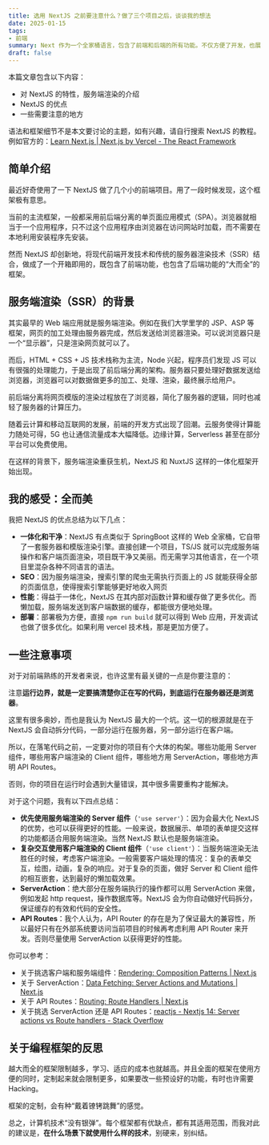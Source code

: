 ```yaml
---
title: 选用 NextJS 之前要注意什么？做了三个项目之后，谈谈我的想法
date: 2025-01-15
tags:
- 前端
summary: Next 作为一个全家桶语言，包含了前端和后端的所有功能。不仅方便了开发，也展现了 JS 的强大万能实力。
draft: false
---
```


本篇文章包含以下内容：
- 对 NextJS 的特性，服务端渲染的介绍
- NextJS 的优点
- 一些需要注意的地方

语法和框架细节不是本文要讨论的主题，如有兴趣，请自行搜索 NextJS 的教程。例如官方的：[Learn Next.js | Next.js by Vercel - The React Framework](https://nextjs.org/learn)

## 简单介绍

最近好奇使用了一下 NextJS 做了几个小的前端项目。用了一段时候发现，这个框架极有意思。

当前的主流框架，一般都采用前后端分离的单页面应用模式（SPA）。浏览器就相当于一个应用程序，只不过这个应用程序由浏览器在访问网站时加载，而不需要在本地利用安装程序先安装。

然而 NextJS 却创新地，将现代前端开发技术和传统的服务器渲染技术（SSR）结合，做成了一个开箱即用的，既包含了前端功能，也包含了后端功能的“大而全”的框架。

## 服务端渲染（SSR）的背景

其实最早的 Web 端应用就是服务端渲染。例如在我们大学里学的 JSP、ASP 等框架，网页的加工处理由服务器完成，然后发送给浏览器渲染。可以说浏览器只是一个“显示器”，只是渲染网页就可以了。

而后，HTML + CSS + JS 技术栈称为主流，Node 兴起，程序员们发现 JS 可以有很强的处理能力，于是出现了前后端分离的架构。服务器只要处理好数据发送给浏览器，浏览器可以对数据做更多的加工、处理、渲染，最终展示给用户。

前后端分离将网页模版的渲染过程放在了浏览器，简化了服务器的逻辑，同时也减轻了服务器的计算压力。

随着云计算和移动互联网的发展，前端的开发方式出现了回潮。云服务使得计算能力随处可得，5G 也让通信流量成本大幅降低。边缘计算，Serverless 甚至在部分平台可以免费使用。

在这样的背景下，服务端渲染重获生机，NextJS 和 NuxtJS 这样的一体化框架开始出现。

## 我的感受：全而美

我把 NextJS 的优点总结为以下几点：
- **一体化和干净**：NextJS 有点类似于 SpringBoot 这样的 Web 全家桶，它自带了一套服务器和模版渲染引擎。直接创建一个项目，TS/JS 就可以完成服务端操作和客户端页面渲染，项目既干净又美丽。而无需学习其他语言，在一个项目里混杂各种不同语言的语法。
- **SEO**：因为服务端渲染，搜索引擎的爬虫无需执行页面上的 JS 就能获得全部的页面信息，使得搜索引擎能够更好地收入网页
- **性能**：得益于一体化，NextJS 在其内部对函数计算和缓存做了更多优化。而懒加载，服务端发送到客户端数据的缓存，都能很方便地处理。
- **部署**：部署极为方便，直接 `npm run build` 就可以得到 Web 应用，开发调试也做了很多优化。如果利用 vercel 技术栈，那是更加方便了。

## 一些注意事项

对于对前端熟练的开发者来说，也许这里有最关键的一点是你要注意的：

注意**运行边界，就是一定要搞清楚你正在写的代码，到底运行在服务器还是浏览器**。

这里有很多奥妙，而也是我认为 NextJS 最大的一个坑。这一切的根源就是在于 NextJS 会自动拆分代码，一部分运行在服务器，另一部分运行在客户端。

所以，在落笔代码之前，一定要对你的项目有个大体的构架。哪些功能用 Server 组件，哪些用客户端渲染的 Client 组件，哪些地方用 ServerAction，哪些地方声明 API Routes。

否则，你的项目在运行时会遇到大量错误，其中很多需要重构才能解决。

对于这个问题，我有以下四点总结：

- **优先使用服务端渲染的 Server 组件**（`'use server'`）：因为会最大化 NextJS 的优势，也可以获得更好的性能。一般来说，数据展示、单项的表单提交这样的功能都适合用服务端渲染。当然 NextJS 默认也是服务端渲染。
- **复杂交互使用客户端渲染的 Client 组件**（`'use client'`）：当服务端渲染无法胜任的时候，考虑客户端渲染。一般需要客户端处理的情况：复杂的表单交互，绘图，动画，复杂的响应。对于复杂的页面，做好 Server 和 Client 组件的相互嵌套，达到最好的懒加载效果。
- **ServerAction**：绝大部分在服务端执行的操作都可以用 ServerAction 来做，例如发起 http request，操作数据库等。NextJS 会为你自动做好代码拆分，保证缓存的有效和代码的安全性。
- **API Routes**：我个人认为，API Router 的存在是为了保证最大的兼容性，所以最好只有在外部系统要访问当前项目的时候再考虑利用 API Router 来开发。否则尽量使用 ServerAction 以获得更好的性能。

你可以参考：
- 关于挑选客户端和服务端组件：[Rendering: Composition Patterns | Next.js](https://nextjs.org/docs/app/building-your-application/rendering/composition-patterns)
- 关于 ServerAction：[Data Fetching: Server Actions and Mutations | Next.js](https://nextjs.org/docs/app/building-your-application/data-fetching/server-actions-and-mutations)
- 关于 API Routes：[Routing: Route Handlers | Next.js](https://nextjs.org/docs/app/building-your-application/routing/route-handlers)
- 关于挑选 ServerAction 还是 API Routes：[reactjs - Nextjs 14: Server actions vs Route handlers - Stack Overflow](https://stackoverflow.com/questions/77748391/nextjs-14-server-actions-vs-route-handlers)

## 关于编程框架的反思

越大而全的框架限制越多，学习、适应的成本也就越高。并且全面的框架在使用方便的同时，定制起来就会限制更多，如果要改一些预设好的功能，有时也许需要 Hacking。

框架的定制，会有种“戴着镣铐跳舞”的感觉。

总之，计算机技术“没有银弹”。每个框架都有优缺点，都有其适用范围，而我对此的建议是，**在什么场景下就使用什么样的技术**，别硬来，别纠结。
